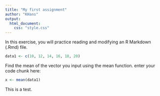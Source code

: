 ```yaml
---
title: "My first assignment"
author: "KHans"
output:
  html_document:
    css: "style.css"
---
```


In this exercise, you will practice reading and modifying an R Markdown (.Rmd) file.

```r
data1 <- c(10, 12, 14, 16, 18, 20)
```

Find the mean of the vector you input using the mean function. enter your code chunk here:

```r
x <- mean(data1)
```

This is a test.
